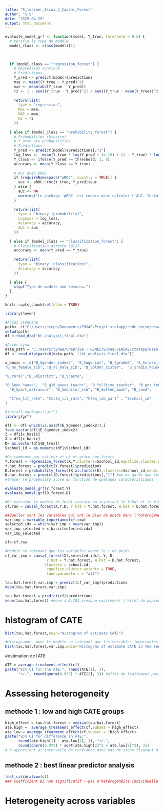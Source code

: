 ```yaml
---
title: "R_learner_Essai_4_Causal_Forest"
author: "K.S"
date: "2025-04-29"
output: html_document
---
```


```r
evaluate_model_grf <- function(model, Y_true, threshold = 0.5) {
  # Vérifie le type de modèle
  model_class <- class(model)[1]
  
  
  
  if (model_class == "regression_forest") {
    # Régression continue
    # Prédictions
    Y_pred <- predict(model)$predictions
    mse <- mean((Y_true - Y_pred)^2)
    mae <- mean(abs(Y_true - Y_pred))
    r2 <- 1 - sum((Y_true - Y_pred)^2) / sum((Y_true - mean(Y_true))^2)
    
    return(list(
      type = "regression",
      MSE = mse,
      MAE = mae,
      R2 = r2
    ))
    
  } else if (model_class == "probability_forest") {
    # Probabilités (binaire)
    # Y_pred are probabilities
    # Prédictions
    Y_pred <- predict(model)$predictions[,"1"]
    log_loss <- -mean(Y_true * log(Y_pred + 1e-15) + (1 - Y_true) * log(1 - Y_pred + 1e-15))
    Y_class <- ifelse(Y_pred >= threshold, 1, 0)
    accuracy <- mean(Y_class == Y_true)
    
    # AUC avec pROC
    if (requireNamespace("pROC", quietly = TRUE)) {
      auc <- pROC::roc(Y_true, Y_pred)$auc
    } else {
      auc <- NA
      warning("Le package 'pROC' est requis pour calculer l'AUC. Installe-le avec install.packages('pROC').")
    }
    
    return(list(
      type = "binary (probability)",
      LogLoss = log_loss,
      Accuracy = accuracy,
      AUC = auc
    ))
    
  } else if (model_class == "classification_forest") {
    # Classification directe (0/1)
    accuracy <- mean(Y_pred == Y_true)
    
    return(list(
      type = "binary (classification)",
      Accuracy = accuracy
    ))
    
  } else {
    stop("Type de modèle non reconnu.")
  }
}

```


```r
knitr::opts_chunk$set(echo = TRUE)
```

```r
library(haven)
```


```r
#Accès Stéphane
path<- c("C:/Users/steph/Documents/ENSAE/Projet statapp/code perso/essai R")
setwd(path)
df <-read_dta("bt_analysis_final.dta")
```

```r
#Accès Lyna
data_path = 'C:/Users/lynae/OneDrive - GENES/Bureau/ENSAE/statapp/Base de donnée/Main Analysis and Paper/Analysis data' 
df <- read_dta(paste0(data_path, "/bt_analysis_final.dta"))
```


```r
x_basic <- c("B_Sgender_index2", "B_Sage_cat", "B_Sgrade6", "B_Sclass_rank_high", "B_Sgirl", "B_Shh_size", 
"B_no_female_sib", "B_no_male_sib", "B_Solder_sister",  "B_Sradio_house",          

"B_rural","B_Sdistrict", "B_Scaste",
  
"B_Sown_house",  "B_q10_guest_teachr", "B_fulltime_teacher", "B_pct_female_teacher",
  "B_Spart_extracurr", "B_Smonitor_sch", "B_Soften_bunk", "B_coed",

  "Cfem_lit_rate", "Cmale_lit_rate", "Cfem_lab_part" , "Sschool_id"
)
```

```r
#install.packages("grf")
library(grf)
```

```r
df1 <- df[-which(is.na(df$E_Sgender_index2)),]
Y=as.vector(df1$E_Sgender_index2)
Z = df1[x_basic]
X = df1[x_basic]
D= as.vector(df1$B_treat)
Sschool_id = as.numeric(df1$Sschool_id)
```

```r
#On commence par estimer e* et m* grâce aux forêts
Y.forest = regression_forest(X,Y,clusters=Sschool_id,equalize.cluster.weights = TRUE)
Y.hat.forest = predict(Y.forest)$predictions
D.forest = probability_forest(X,as.factor(D),clusters=Sschool_id,equalize.cluster.weights = TRUE)
D.hat.forest = predict(D.forest)$predictions[,"1"] #on ne garde que les proba d'être 1
#tracer le propensity score en fonction de quelques caractéristiques
```

```r
evaluate_model_grf(Y.forest,Y)
evaluate_model_grf(D.forest,D)
```

```r
#On entraîne le modèle de forêt causale en injectant le Y.hat et le W.hat calculé auparavant
cf.raw = causal_forest(X,Y,D, Y.hat = Y.hat.forest, W.hat = D.hat.forest, clusters = Sschool_id, equalize.cluster.weights = TRUE,tune.parameters = "all")

```



```r
##Quelles sont les variables qui ont le plus de poids dans l'hétérogénéité?
var_imp = variable_importance(cf.raw)
selected.idx = which(var_imp > mean(var_imp))
var_imp_selected = x_basic[selected.idx]
var_imp_selected
```


```r
cf<-cf.raw
```


```r
#Modèle ne retenant que les variables ayant le + de poids
cf_var_imp = causal_forest(X[,selected.idx], Y, D,
                   Y.hat = Y.hat.forest, W.hat = D.hat.forest,
                  clusters = school.id,
                   equalize.cluster.weights = TRUE,
                   tune.parameters = "all")
```

```r
tau.hat.forest.var.imp = predict(cf_var_imp)$predictions
mean(tau.hat.forest.var.imp)
```


```r
tau.hat.forest = predict(cf)$predictions
mean(tau.hat.forest) #mean à 0.181 presque exactement l'effet du papier.
```

# histogram of CATE
```r
hist(tau.hat.forest,main="Histogram of estimate CATE")
```

```r
#Histogramme, pour le modèle ne retenant que les variables importantes
hist(tau.hat.forest.var.imp,main="Histogram of estimate CATE in the reduced model")
```

#estimation de l'ATE

```r

ATE = average_treatment_effect(cf)
paste("95% CI for the ATE:", round(ATE[1], 3),
      "+/-", round(qnorm(0.975) * ATE[2], 3)) #effet de traitement positif
```

# Assessing heterogeneity

## methode 1 : low and high CATE groups
```r
high_effect = tau.hat.forest > median(tau.hat.forest)
ate.high =  average_treatment_effect(cf,subset = high_effect)
ate.low = average_treatment_effect(cf,subset = !high_effect)
paste("95% CI for difference in ATE:",
      round(ate.high[1] - ate.low[1], 3), "+/-",
      round(qnorm(0.975) * sqrt(ate.high[2]^2 + ate.low[2]^2), 3))
# 0 appartient àl'intervalle de confiance donc pas de signe flagrant d'heterogénéité globale.
```
## methode 2 : best linear predictor analysis

```r
test_calibration(cf) 
### coefficient Di non significatif --pas d'hétérogénéité individuelle détectée
```
# Heterogeneity across variables




